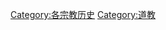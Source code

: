{{Catnav|頁面分類|各種主題的頁面分類|各種主題的歷史|宗教史}}
{{Catnav|頁面分類|历史|各種主題的歷史|宗教史}}
{{Catnav|頁面分類|人类社会|生活|宗教|宗教史}}
{{Catnav|頁面分類|人类社会|文化|宗教|宗教史}}
{{Catnav|頁面分類|人类社会|宗教|宗教史}}
{{Catmore}}
{{See also|道教}}

[[Category:各宗教历史|Category:各宗教历史]]
[[Category:道教|Category:道教]]